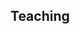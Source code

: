 ## Teaching {.central}

```{=html}
<!--**B.Sc. courses (*Laurea triennale*)**

-   [**Modelli Statistici & R**]{.text-primary} - Part of *Analisi Statistica Multivariata* - 73 hours (2022/23 - today). CdL Triennale in Scienze Statistiche ed Economiche, University of Milano-Bicocca.

**M.Sc courses (*Laurea magistrale*)**

-   [**Metodi Statistici per il Marketing**]{.text-primary} - 63 hours (2021/22). CdL Magistrale in Marketing e Mercati Globali, University of Milano-Bicocca.

**Ph.D. courses (*Dottorato*)**

-   [**Statistical Inference I**]{.text-primary} - 15 hours (2021/22 - 2023/24). Ph.D. in Economics, Statistics and Data Science, University of Milano-Bicocca.

-   [**Statistical Inference II**]{.text-primary} - 15 hours (2022/23 - 2023/24). Ph.D. in Economics, Statistics and Data Science, University of Milano-Bicocca. -->
```
